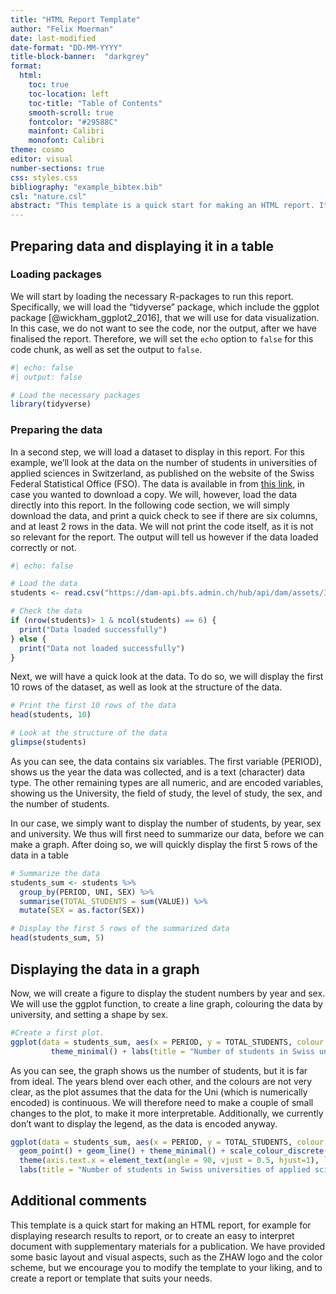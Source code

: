 ```yaml
---
title: "HTML Report Template"
author: "Felix Moerman"
date: last-modified
date-format: "DD-MM-YYYY"
title-block-banner:  "darkgrey"
format: 
  html:
    toc: true
    toc-location: left
    toc-title: "Table of Contents"
    smooth-scroll: true
    fontcolor: "#29588C"
    mainfont: Calibri
    monofont: Calibri
theme: cosmo
editor: visual
number-sections: true
css: styles.css
bibliography: "example_bibtex.bib"
csl: "nature.csl"
abstract: "This template is a quick start for making an HTML report. It includes some basic formatting and visual aspects, as well as an abstract, a table of contents, a bibliography, some graphs, and several code and text blocks. This template is meant as a starting point to either create your own report, or even better your own template, adapted to your needs and tastes, to use in the future."
---
```


## Preparing data and displaying it in a table

### Loading packages

We will start by loading the necessary R-packages to run this report. Specifically, we will load the "tidyverse" package, which include the ggplot package [@wickham_ggplot2_2016], that we will use for data visualization. In this case, we do not want to see the code, nor the output, after we have finalised the report. Therefore, we will set the `echo` option to `false` for this code chunk, as well as set the output to `false`.

```r
#| echo: false
#| output: false

# Load the necessary packages
library(tidyverse)
```

### Preparing the data

In a second step, we will load a dataset to display in this report. For this example, we'll look at the data on the number of students in universities of applied sciences in Switzerland, as published on the website of the Swiss Federal Statistical Office (FSO). The data is available in from [this link](https://dam-api.bfs.admin.ch/hub/api/dam/assets/31826380/master), in case you wanted to download a copy. We will, however, load the data directly into this report. In the following code section, we will simply download the data, and print a quick check to see if there are six columns, and at least 2 rows in the data. We will not print the code itself, as it is not so relevant for the report. The output will tell us however if the data loaded correctly or not.

```r
#| echo: false

# Load the data
students <- read.csv("https://dam-api.bfs.admin.ch/hub/api/dam/assets/31826380/master")

# Check the data
if (nrow(students)> 1 & ncol(students) == 6) {
  print("Data loaded successfully")
} else {
  print("Data not loaded successfully")
}

```

Next, we will have a quick look at the data. To do so, we will display the first 10 rows of the dataset, as well as look at the structure of the data.

```r
# Print the first 10 rows of the data
head(students, 10)

# Look at the structure of the data
glimpse(students)
```

As you can see, the data contains six variables. The first variable (PERIOD), shows us the year the data was collected, and is a text (character) data type. The other remaining types are all numeric, and are encoded variables, showing us the University, the field of study, the level of study, the sex, and the number of students.

In our case, we simply want to display the number of students, by year, sex and university. We thus will first need to summarize our data, before we can make a graph. After doing so, we will quickly display the first 5 rows of the data in a table

```r
# Summarize the data
students_sum <- students %>%
  group_by(PERIOD, UNI, SEX) %>%
  summarise(TOTAL_STUDENTS = sum(VALUE)) %>%
  mutate(SEX = as.factor(SEX))

# Display the first 5 rows of the summarized data
head(students_sum, 5)
```

## Displaying the data in a graph

Now, we will create a figure to display the student numbers by year and sex. We will use the ggplot function, to create a line graph, colouring the data by university, and setting a shape by sex.

```r
#Create a first plot.
ggplot(data = students_sum, aes(x = PERIOD, y = TOTAL_STUDENTS, colour = UNI, shape = SEX, group=paste0(UNI, SEX))) + geom_point() + geom_line() + 
         theme_minimal() + labs(title = "Number of students in Swiss universities of applied sciences", x = "Year", y = "Number of students")
```

As you can see, the graph shows us the number of students, but it is far from ideal. The years blend over each other, and the colours are not very clear, as the plot assumes that the data for the Uni (which is numerically encoded) is continuous. We will therefore need to make a couple of small changes to the plot, to make it more interpretable. Additionally, we currently don't want to display the legend, as the data is encoded anyway.

```r
ggplot(data = students_sum, aes(x = PERIOD, y = TOTAL_STUDENTS, colour = as.character(UNI), shape = SEX, group=paste0(UNI, SEX))) + 
  geom_point() + geom_line() + theme_minimal() + scale_colour_discrete() + 
  theme(axis.text.x = element_text(angle = 90, vjust = 0.5, hjust=1), legend.position="None") +
  labs(title = "Number of students in Swiss universities of applied sciences", x = "Year", y = "Number of students")
```

## Additional comments

This template is a quick start for making an HTML report, for example for displaying research results to report, or to create an easy to interpret document with supplementary materials for a publication. We have provided some basic layout and visual aspects, such as the ZHAW logo and the color scheme, but we encourage you to modify the template to your liking, and to create a report or template that suits your needs.
